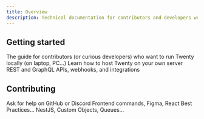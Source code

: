 ```yaml
---
title: Overview
description: Technical documentation for contributors and developers working with Twenty
---
```


## Getting started

<CardGroup cols={2}>
  <Card title="Local Setup" href="/developers/local-setup" img="/images/user-guide/fields/field.png">
    The guide for contributors (or curious developers) who want to run Twenty locally (on laptop, PC...)
  </Card>

  <Card title="Self-Hosting" href="/developers/self-hosting/docker-compose" img="/images/user-guide/integrations/plug.png">
    Learn how to host Twenty on your own server
  </Card>

  <Card title="API and Webhooks" href="/developers/api-and-webhooks/api" img="/images/user-guide/api/api.png">
    REST and GraphQL APIs, webhooks, and integrations
  </Card>
</CardGroup>

## Contributing

<CardGroup cols={2}>
  <Card title="Bugs and Requests" href="/developers/bug-and-requests" img="/images/user-guide/api/api.png">
    Ask for help on GitHub or Discord
  </Card>

  <Card title="Frontend Development" href="/developers/frontend-development/frontend-commands" img="/images/user-guide/create-workspace/workspace-cover.png">
    Frontend commands, Figma, React Best Practices...
  </Card>

  <Card title="Backend Development" href="/developers/backend-development/server-commands" img="/images/user-guide/kanban-views/kanban.png">
    NestJS, Custom Objects, Queues...
  </Card>
</CardGroup>
